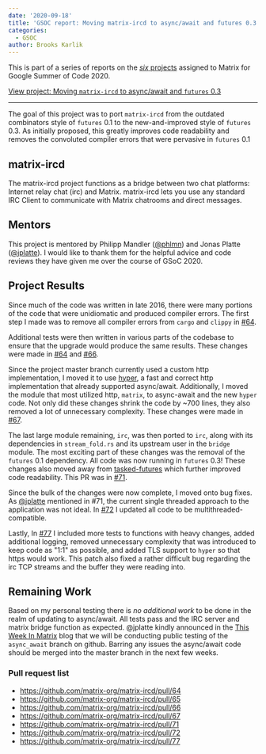 ```yaml
---
date: '2020-09-18'
title: 'GSOC report: Moving matrix-ircd to async/await and futures 0.3'
categories:
  - GSOC
author: Brooks Karlik
---
```


This is part of a series of reports on the [*six* projects](https://summerofcode.withgoogle.com/organizations/6060943798173696) assigned to Matrix for Google Summer of Code 2020.

[View project: Moving `matrix-ircd` to async/await and `futures` 0.3](https://summerofcode.withgoogle.com/organizations/6060943798173696/#5911643604647936)

----

The goal of this project was to port `matrix-ircd` from the outdated combinators style of `futures` 0.1 to the new-and-improved style of `futures` 0.3. As initially proposed, this greatly improves code readability and removes the convoluted compiler errors that were pervasive in `futures` 0.1

## matrix-ircd

The matrix-ircd project functions as a bridge between two chat platforms: Internet relay chat (irc) and Matrix. matrix-ircd lets you use any standard IRC Client to communicate with Matrix chatrooms and direct messages.

## Mentors

This project is mentored by Philipp Mandler ([@phlmn](https://github.com/phlmn)) and Jonas Platte ([@jplatte](https://github.com/jplatte)). I would like to thank them for the helpful advice and code reviews they have given me over the course of GSoC 2020.

## Project Results

Since much of the code was written in late 2016, there were many portions of the code that were unidiomatic and produced compiler errors. The first step I made was to remove all compiler errors from `cargo` and `clippy` in [#64](https://github.com/matrix-org/matrix-ircd/pull/64).

Additional tests were then written in various parts of the codebase to ensure that the upgrade would produce the same results. These changes were made in [#64](https://github.com/matrix-org/matrix-ircd/pull/65) and [#66](https://github.com/matrix-org/matrix-ircd/pull/66).

Since the project master branch currently used a custom http implementation, I moved it to use [hyper](https://crates.io/crates/hyper), a fast and correct http implementation that already supported async/await. Additionally, I moved the module that most utilized http, `matrix`, to async-await and the new `hyper` code. Not only did these changes shrink the code by ~700 lines, they also removed a lot of unnecessary complexity. These changes were made in [#67](https://github.com/matrix-org/matrix-ircd/pull/67).

The last large module remaining, `irc`, was then ported to `irc`, along with its dependencies in `stream_fold.rs` and its upstream user in the `bridge` module. The most exciting part of these changes was the removal of the `futures` 0.1 dependency. All code was now running in `futures` 0.3! These changes also moved away from [tasked-futures](https://github.com/erikjohnston/tasked-futures) which further improved code readability. This PR was in [#71](https://github.com/matrix-org/matrix-ircd/pull/71).

Since the bulk of the changes were now complete, I moved onto bug fixes. As [@jplatte](github.com/jplatte) mentioned in #71, the current single threaded approach to the application was not ideal. In [#72](https://github.com/matrix-org/matrix-ircd/pull/72) I updated all code to be multithreaded-compatible.

Lastly, In [#77](https://github.com/matrix-org/matrix-ircd/pull/77) I included more tests to functions with heavy changes, added additional logging, removed unnecessary complexity that was introduced to keep code as "1:1" as possible, and added TLS support to `hyper` so that https would work. This patch also fixed a rather difficult bug regarding the irc TCP streams and the buffer they were reading into.

## Remaining Work

Based on my personal testing there is _no additional work_ to be done in the realm of updating to async/await. All tests pass and the IRC server and matrix bridge function as expected. @jplatte kindly announced in the [This Week In Matrix](https://matrix.org/blog/category/this-week-in-matrix#matrix-ircd---call-for-testing) blog that we will be conducting public testing of the `async_await` branch on github. Barring any issues the async/await code should be merged into the master branch in the next few weeks.

### Pull request list

* https://github.com/matrix-org/matrix-ircd/pull/64
* https://github.com/matrix-org/matrix-ircd/pull/65
* https://github.com/matrix-org/matrix-ircd/pull/66
* https://github.com/matrix-org/matrix-ircd/pull/67
* https://github.com/matrix-org/matrix-ircd/pull/71
* https://github.com/matrix-org/matrix-ircd/pull/72
* https://github.com/matrix-org/matrix-ircd/pull/77

